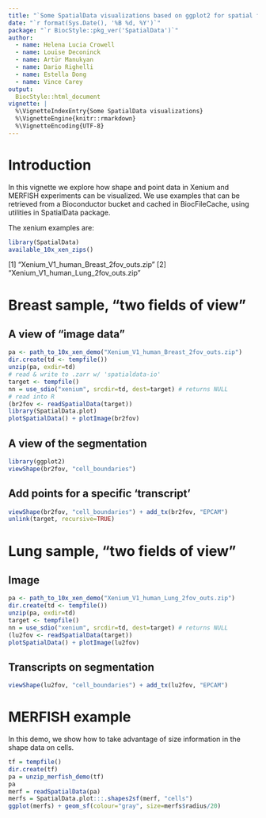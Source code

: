 ```yaml
---
title: "`Some SpatialData visualizations based on ggplot2 for spatial features`"
date: "`r format(Sys.Date(), '%B %d, %Y')`"
package: "`r BiocStyle::pkg_ver('SpatialData')`"
author:
  - name: Helena Lucia Crowell
  - name: Louise Deconinck
  - name: Artür Manukyan
  - name: Dario Righelli
  - name: Estella Dong
  - name: Vince Carey
output:
  BiocStyle::html_document
vignette: |
  %\VignetteIndexEntry{Some SpatialData visualizations}
  %\VignetteEngine{knitr::rmarkdown}
  %\VignetteEncoding{UTF-8}
---
```



# Introduction

In this vignette we explore how shape and point data in Xenium and
MERFISH experiments can be visualized.  We use examples that
can be retrieved from a Bioconductor bucket and cached in
BiocFileCache, using utilities in SpatialData package.

The xenium examples are:
```r
library(SpatialData)
available_10x_xen_zips()
```

[1] "Xenium_V1_human_Breast_2fov_outs.zip"
[2] "Xenium_V1_human_Lung_2fov_outs.zip"  


# Breast sample, "two fields of view"

## A view of "image data"

```r
pa <- path_to_10x_xen_demo("Xenium_V1_human_Breast_2fov_outs.zip")
dir.create(td <- tempfile())
unzip(pa, exdir=td)
# read & write to .zarr w/ 'spatialdata-io'
target <- tempfile()
nn = use_sdio("xenium", srcdir=td, dest=target) # returns NULL
# read into R
(br2fov <- readSpatialData(target))
library(SpatialData.plot)
plotSpatialData() + plotImage(br2fov)
```

## A view of the segmentation

```r
library(ggplot2)
viewShape(br2fov, "cell_boundaries")
```

## Add points for a specific 'transcript'

```r
viewShape(br2fov, "cell_boundaries") + add_tx(br2fov, "EPCAM")
unlink(target, recursive=TRUE)
```

# Lung sample, "two fields of view"

## Image

```r
pa <- path_to_10x_xen_demo("Xenium_V1_human_Lung_2fov_outs.zip")
dir.create(td <- tempfile())
unzip(pa, exdir=td)
target <- tempfile()
nn = use_sdio("xenium", srcdir=td, dest=target) # returns NULL
(lu2fov <- readSpatialData(target))
plotSpatialData() + plotImage(lu2fov)
```

## Transcripts on segmentation

```r
viewShape(lu2fov, "cell_boundaries") + add_tx(lu2fov, "EPCAM")
```

# MERFISH example

In this demo, we show how to take advantage of
size information in the shape data on cells.

```r
tf = tempfile()
dir.create(tf)
pa = unzip_merfish_demo(tf)
pa
merf = readSpatialData(pa)
merfs = SpatialData.plot:::.shapes2sf(merf, "cells")
ggplot(merfs) + geom_sf(colour="gray", size=merfs$radius/20)
```
